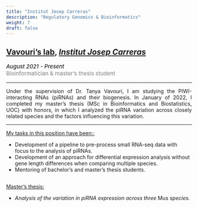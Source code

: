 ```yaml
---
title: "Institut Josep Carreras"
description: "Regulatory Genomics & Bioinformatics"
weight: 7
draft: false
---
```


<style>
    p {text-align: justify;}
</style>

## <a href="https://www.carrerasresearch.org/en/regulatory-genomics" target="_blank">Vavouri's lab</a>, <a href="https://www.carrerasresearch.org/en" target="_blank"><i>Institut Josep Carreras</i></a>

<p style='font-size:15px;color:gray'><em style='color:black;'>*August 2021 - Present*</em><br>
Bioinformatician & master's thesis student</p>

---

Under the supervision of Dr. Tanya Vavouri, I am studying the PIWI-interacting RNAs (piRNAs) and their biogenesis. In January of 2022, I completed my master's thesis (MSc in Bioinformatics and Biostatistics, UOC) with honors, in which I analyzed the piRNA variation across closely related species and the factors influencing this variation.

---

<ins>My tasks in this position have been::</ins>

* Development of a pipeline to pre-process small RNA-seq data with focus to the analysis of piRNAs.
* Development of an approach for differential expression analysis without gene length differences when comparing multiple species. 
* Mentoring of bachelor's and master's thesis students.

<!-- Retrieve and analyze multiple-sequence alignments using [ENSEMBL Compara Perl API](https://www.ensembl.org/info/docs/api/compara/index.html). -->


<!--
---

<ins>Related publications:</ins>

-->

---

<ins>Master's thesis:</ins>

* *Analysis of the variation in piRNA expression across three </em>Mus<em> species.*

